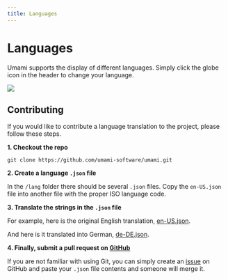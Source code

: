 ```yaml
---
title: Languages
---
```


# Languages

Umami supports the display of different languages. Simply click the globe icon in the header to change your language.

<img src="https://content.umami.is/website/images/docs/v2/languages.png" />

## Contributing

If you would like to contribute a language translation to the project, please follow these steps.

**1. Checkout the repo**

```shell
git clone https://github.com/umami-software/umami.git
```

**2. Create a language `.json` file**

In the `/lang` folder there should be several `.json` files. Copy the `en-US.json` file into another file with the
proper ISO language code.

**3. Translate the strings in the `.json` file**

For example, here is the original English translation, [en-US.json](https://raw.githubusercontent.com/umami-software/umami/master/src/lang/en-US.json).

And here is it translated into German, [de-DE.json](https://raw.githubusercontent.com/umami-software/umami/master/src/lang/de-DE.json).

**4. Finally, submit a pull request on [GitHub](https://github.com/umami-software/umami)**

If you are not familiar with using Git, you can simply create an [issue](https://github.com/umami-software/umami/issues) on GitHub
and paste your `.json` file contents and someone will merge it.
